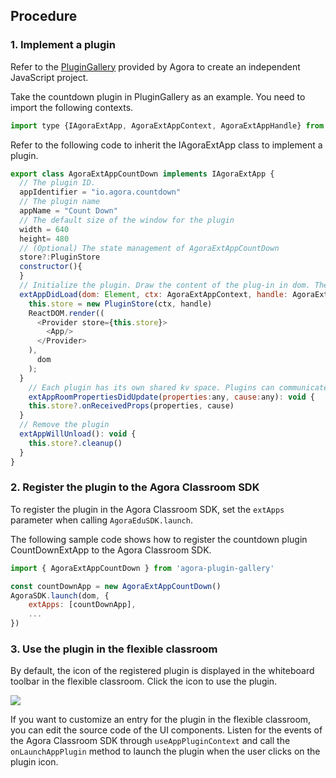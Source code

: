 
## Procedure

### 1. Implement a plugin

Refer to the [PluginGallery](https://github.com/AgoraIO-Community/CloudClass-Desktop/tree/release/apaas-1.1.0.1-ga/packages/agora-plugin-gallery) provided by Agora to create an independent JavaScript project.

Take the countdown plugin in PluginGallery as an example. You need to import the following contexts.

```javascript
import type {IAgoraExtApp, AgoraExtAppContext, AgoraExtAppHandle} from 'agora-edu-core'
```

Refer to the following code to inherit the IAgoraExtApp class to implement a plugin.

```javascript
export class AgoraExtAppCountDown implements IAgoraExtApp {
  // The plugin ID. 
  appIdentifier = "io.agora.countdown"
  // The plugin name
  appName = "Count Down"
  // The default size of the window for the plugin
  width = 640
  height= 480
  // (Optional) The state management of AgoraExtAppCountDown
  store?:PluginStore
  constructor(){
  }
  // Initialize the plugin. Draw the content of the plug-in in dom. The ctx and handle parameter refers to the edu context provided by Agora
  extAppDidLoad(dom: Element, ctx: AgoraExtAppContext, handle: AgoraExtAppHandle): void {
    this.store = new PluginStore(ctx, handle)
    ReactDOM.render((
      <Provider store={this.store}>
        <App/>
      </Provider>
    ),
      dom
    );
  }
    // Each plugin has its own shared kv space. Plugins can communicate with each other through this property. When the property of the plugin is updated, other clients that have also registered the plugin will receive this callback. 
    extAppRoomPropertiesDidUpdate(properties:any, cause:any): void {
    this.store?.onReceivedProps(properties, cause)
  }
  // Remove the plugin
  extAppWillUnload(): void {
    this.store?.cleanup()
  }
}
```

### 2. Register the plugin to the Agora Classroom SDK

To register the plugin in the Agora Classroom SDK, set the `extApps` parameter when calling `AgoraEduSDK.launch`.

The following sample code shows how to register the countdown plugin CountDownExtApp to the Agora Classroom SDK.

```javascript
import { AgoraExtAppCountDown } from 'agora-plugin-gallery'

const countDownApp = new AgoraExtAppCountDown()
AgoraSDK.launch(dom, {
	extApps: [countDownApp],
	...
})
```

### 3. Use the plugin in the flexible classroom

By default, the icon of the registered plugin is displayed in the whiteboard toolbar in the flexible classroom. Click the icon to use the plugin.

![](https://web-cdn.agora.io/docs-files/1619755145025)

If you want to customize an entry for the plugin in the flexible classroom, you can edit the source code of the UI components. Listen for the events of the Agora Classroom SDK through `useAppPluginContext` and call the `onLaunchAppPlugin` method to launch the plugin when the user clicks on the plugin icon.
